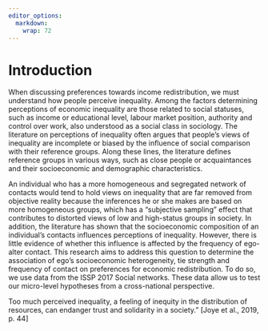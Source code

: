 ```yaml
---
editor_options:
  markdown:
    wrap: 72
---
```


# Introduction

When discussing preferences towards income redistribution, we must understand how people perceive inequality. Among the factors determining perceptions of economic inequality are those related to social statuses, such as income or educational level, labour market position, authority and control over work, also understood as a social class in sociology. The literature on perceptions of inequality often argues that people's views of inequality are incomplete or biased by the influence of social comparison with their reference groups. Along these lines, the literature defines reference groups in various ways, such as close people or acquaintances and their socioeconomic and demographic characteristics. 

An individual who has a more homogeneous and segregated network of contacts would tend to hold views on inequality that are far removed from objective reality because the inferences he or she makes are based on more homogeneous groups, which has a "subjective sampling" effect that contributes to distorted views of low and high-status groups in society. In addition, the literature has shown that the socioeconomic composition of an individual's contacts influences perceptions of inequality. However, there is little evidence of whether this influence is affected by the frequency of ego-alter contact. This research aims to address this question to determine the association of ego's socioeconomic heterogeneity, tie strength and frequency of contact on preferences for economic redistribution. To do so, we use data from the ISSP 2017 Social networks. These data allow us to test our micro-level hypotheses from a cross-national perspective.


Too much perceived inequality, a feeling of inequity in the distribution of resources, can endanger trust and solidarity in a society." [Joye et al., 2019, p. 44]
<!-- # Introduction {-}



- cog and wheels 
- comparison is the mechanism 

- comparison es la situación
- el cog sería el SSS ddd
- el outcome las preferencias
- el contexto es qué tan rápido gira el cog y cómo eso altera el outcome

First, a mechanism is identified by the kind of effect or phenomenon it produces.
Second, a mechanism is an irreducibly causal notion. -->



<!-- How individuals perceive the world around them has been a central issue in sociology and social psychology. In this regard, the literature on preference formation suggests that these rely on normative structures such as values, ideological or political conceptions about the world [@smithCulturalValuesModerate2018; @Janmaat2013]. 

In addition, the theoretical and empirical development in sociological social justice research has focused on the role of situations and societal context over justice evaluations and distributive preferences [@Liebig-Sauer2016].  -->